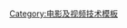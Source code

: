 <noinclude>{{NoteTA
|G1=IT
|T = zh-tw:高畫質; zh-hk:高清晰度; zh-cn:高清晰度; 
|1 = zh-tw:高畫質; zh-hk:高清晰度; 
|2 = zh-tw:數位廣播; zh-cn:数字广播; 
|3 = zh-tw:數位; zh-hk:數字; zh-cn:数字; 
|4 = zh-tw:類比; zh-hk:模擬; zh-cn:模拟; 
}}</noinclude>{{navbox
|name = 高清晰度
|title = -{zh-tw:高畫質; zh-hk:高清晰度; zh-cn:高清晰度;}-（HD）
|state = {{{state|autocollapse}}}
|listclass = hlist

 | group1 = 概念
 | list1 =
*[[高清电视]]
*{{le|高清影片|High-definition video}}
*[[超高畫質電視]]

 | group2 = {{le|模拟高清电视系统|Analog high-definition television system|模拟信号广播}}<br/>{{small|（已淘汰）}}
 | list2 =
*{{le|模拟高清电视系统|Analog high-definition television system|819线系统}}
*{{le|多工模拟分量|Multiplexed Analogue Components|HD MAC}}
*[[Hi-Vision|多重亚奈取样编码 （Hi-Vision）]]

 | group3 = 数字訊號广播
 | list3 =
*[[ATSC]]
*[[DTMB]]
*[[DVB]]
*[[ISDB]]
*[[ISDB-T|SBTVD]]

 | group4 = 音频系统
 | list4 =
*[[杜比數位]]
*[[环绕声]]
*[[Direct Stream Digital|DSD]]
*{{le|Digital eXtreme|Digital eXtreme Definition|DXD}}
*[[DTS]]

 | group5 = 攝影储存
 | list5 =
*{{le|数字影院促进会|Digital Cinema Initiatives|DCI}}
*[[HDV]]

 | group6 = {{le|高清录制媒体和压缩|High-definition pre-recorded media and compression|高清视频与压缩}}
 | list6 =
*[[超高清藍光光碟]]
*[[藍光光碟]]
*[[CBHD]]
*{{le|D-VHS|D-VHS}}
*[[DVD-Audio]]
*[[H.264/MPEG-4 AVC|H.264]]
*[[HD DVD]]
*{{le|通用多层光盘|Versatile Multilayer Disc|HD VMD}}
*[[MPEG-2]]
*{{le|多视点视频编码|Multiview Video Coding|MVC}}
*[[Super Audio CD]]
*{{le|无压缩视频|Uncompressed video|无压缩}}
*[[VC-1]]

 | group7 = 通訊埠
 | list7 =
*[[色差端子|色差端子]]
*[[DisplayPort]]
*[[DVI]]
*[[HDMI]]
*[[VGA端子|VGA]]
*[[移動高清連接技術|MHL]]

 | group8 = 建置
 | list8 =
*{{le|各国数字电视建置|List of digital television deployments by country}}

}}<noinclude>
<br/>
{{collapsible option}}
[[Category:电影及视频技术模板]]
</noinclude>